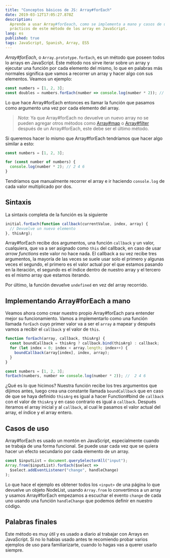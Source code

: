 ```yaml
---
title: "Conceptos básicos de JS: Array#forEach"
date: 2019-03-12T17:05:27.878Z
description:
  Aprende a usar Array#forEeach, como se implementa a mano y casos de uso
  prácticos de este método de los array en JavaScript.
lang: es
published: true
tags: JavaScript, Spanish, Array, ES5
---
```


_Array#forEach_, o `Array.prototype.forEach`, es un método que poseen todos lo
arrays en JavaScript. Este método nos sirve iterar sobre un array y ejecutar una
función por cada elemento del mismo, lo que en palabras más normales significa
que vamos a recorrer un array y hacer algo con sus elementos. Veamos un ejemplo:

```js
const numbers = [1, 2, 3];
const doubles = numbers.forEach(number => console.log(number * 2)); // 2 4 6
```

Lo que hace Array#forEach entonces es llamar la función que pasamos como
argumento una vez por cada elemento del array.

> _Nota_: Ya que Array#forEach no devuelve un nuevo array no se pueden agregar
> otros métodos como [Array#map](/articles/js-basics/array-prototype-map/) o
> [Array#filter](/articles/js-basics/array-prototype-filter) después de un
> Array#forEach, este debe ser el último método.

Si queremos hacer lo mismo que Array#forEach tendríamos que hacer algo similar a
esto:

```js
const numbers = [1, 2, 3];

for (const number of numbers) {
  console.log(number * 2); // 2 4 6
}
```

Tendríamos que manualmente recorrer el array e ir haciendo `console.log` de cada
valor multiplicado por dos.

## Sintaxis

La sintaxis completa de la función es la siguiente

```js
initial.forEach(function callback(currentValue, index, array) {
  // Devuelve un nuevo elemento
}, thisArg);
```

Array#forEach recibe dos argumentos, una función `callback` y un valor,
cualquiera, que va a ser asignado como `this` del callback, en caso de usar
_arrow functions_ este valor no hace nada. El callback a su vez recibe tres
argumentos, la mayoría de las veces se suele usar solo el primero y algunas
veces el segundo, el primero es el valor actual por el que estamos pasando en la
iteración, el segundo es el índice dentro de nuestro array y el tercero es el
mismo array que estamos iterando.

Por último, la función devuelve `undefined` en vez del array recorrido.

## Implementando Array#forEach a mano

Veamos ahora como crear nuestro propio Array#forEach para entender mejor su
funcionamiento. Vamos a implementarlo como una función llamada `forEach` cuyo
primer valor va a ser el `array` a mapear y después vamos a recibir el
`callback` y el valor de `this`.

```js
function forEach(array, callback, thisArg) {
  const boundCallback = thisArg ? callback.bind(thisArg) : callback;
  for (let index = 0; index < array.length; index++) {
    boundCallback(array[index], index, array);
  }
}

const numbers = [1, 2, 3];
forEach(numbers, number => console.log(number * 2)); //  2 4 6
```

¿Qué es lo que hicimos? Nuestra función recibe los tres argumentos que dijimos
antes, luego crea una constante llamada `boundCallback` que en caso de que se
haya definido `thisArg` es igual a hacer Function#bind de `callback` con el
valor de `thisArg` y en caso contrario es igual a `callback`. Después iteramos
el array inicial y al `callback`, al cual le pasamos el valor actual del array,
el índice y el array entero.

## Casos de uso

Array#forEach es usado un montón en JavaScript, especialmente cuando se trabaja
de una forma funcional. Se puede usar cada vez que se quiera hacer un efecto
secundario por cada elemento de un array.

```js
const $inputList = document.querySelectorAll("input");
Array.from($inputList).forEach($select =>
  $select.addEventListener("change", handleChange)
);
```

Lo que hace el ejemplo es obtener todos los `<input>` de una página lo que
devuelve un objeto NodeList, usando `Array.from` lo convertimos a un array y
usamos Array#forEach empezamos a escuchar el evento `change` de cada uno usando
una función `handleChange` que podemos definir en nuestro código.

## Palabras finales

Este método es muy útil y es usado a diario al trabajar con Arrays en
JavaScript. Si no lo habías usado antes te recomiendo probar varios ejemplos de
uso para familiarizarte, cuando lo hagas vas a querer usarlo siempre.
